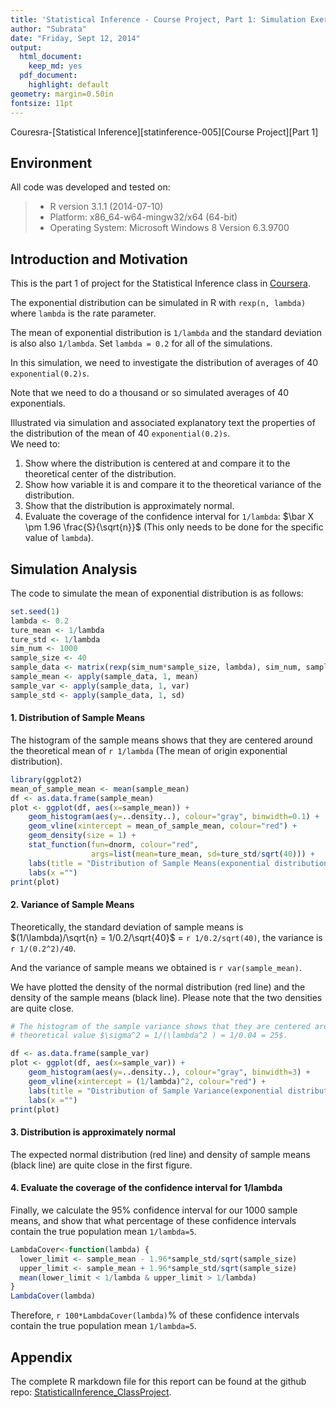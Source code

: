 ```yaml
---
title: 'Statistical Inference - Course Project, Part 1: Simulation Exercises'
author: "Subrata"
date: "Friday, Sept 12, 2014"
output:
  html_document:
    keep_md: yes
  pdf_document:
    highlight: default
geometry: margin=0.50in
fontsize: 11pt
---
```


Couresra-[Statistical Inference][statinference-005][Course Project][Part 1]

## Environment
All code was developed and tested on:

> * R version 3.1.1 (2014-07-10) 
> * Platform: x86_64-w64-mingw32/x64 (64-bit)
> * Operating System: Microsoft Windows 8 Version 6.3.9700 

## Introduction and Motivation
This is the part 1 of project for the Statistical Inference class in [Coursera][1]. 

The exponential distribution can be simulated in R with `rexp(n, lambda)` 
where `lambda` is the rate parameter. 

The mean of exponential distribution is `1/lambda` and the standard deviation is also also `1/lambda`. Set `lambda = 0.2` for all of the simulations. 

In this simulation, we need to investigate the distribution of averages of 40 `exponential(0.2)s`. 

Note that we need to do a thousand or so simulated averages of 40 exponentials.

Illustrated via simulation and associated explanatory text the properties of the distribution of the mean of 40 `exponential(0.2)s`.  
We need to:

1. Show where the distribution is centered at and compare it to the theoretical center of the distribution.
2. Show how variable it is and compare it to the theoretical variance of the distribution.
3. Show that the distribution is approximately normal.
4. Evaluate the coverage of the confidence interval for `1/lambda`: $\bar X \pm 1.96 \frac{S}{\sqrt{n}}$ (This only needs to be done for the specific value of `lambda`). 

## Simulation Analysis

The code to simulate the mean of exponential distribution is as follows:
```r
set.seed(1)
lambda <- 0.2
ture_mean <- 1/lambda
ture_std <- 1/lambda
sim_num <- 1000
sample_size <- 40
sample_data <- matrix(rexp(sim_num*sample_size, lambda), sim_num, sample_size)
sample_mean <- apply(sample_data, 1, mean)
sample_var <- apply(sample_data, 1, var)
sample_std <- apply(sample_data, 1, sd)
```

#### 1. Distribution of Sample Means  
The histogram of the sample means shows that they are centered around the theoretical mean of `r 1/lambda` (The mean of origin exponential distribution). 

``` r
library(ggplot2)
mean_of_sample_mean <- mean(sample_mean)
df <- as.data.frame(sample_mean)
plot <- ggplot(df, aes(x=sample_mean)) + 
    geom_histogram(aes(y=..density..), colour="gray", binwidth=0.1) +
    geom_vline(xintercept = mean_of_sample_mean, colour="red") + 
    geom_density(size = 1) + 
    stat_function(fun=dnorm, colour="red", 
                  args=list(mean=ture_mean, sd=ture_std/sqrt(40))) +  
    labs(title = "Distribution of Sample Means(exponential distribution)") + 
    labs(x ="")
print(plot)
```

#### 2.  Variance of Sample Means
Theoretically, the standard deviation of sample means is $(1/\lambda)/\sqrt{n} = 1/0.2/\sqrt{40}$ = `r 1/0.2/sqrt(40)`, the variance is `r 1/(0.2^2)/40`. 

And the variance of sample means we obtained is `r var(sample_mean)`.

We have plotted the density of the normal distribution (red line) and the density of the sample means (black line). Please note that the two densities are quite close. 


``` r
# The histogram of the sample variance shows that they are centered around the 
# theoretical value $\sigma^2 = 1/(\lambda^2 ) = 1/0.04 = 25$.

df <- as.data.frame(sample_var)
plot <- ggplot(df, aes(x=sample_var)) + 
    geom_histogram(aes(y=..density..), colour="gray", binwidth=3) +
    geom_vline(xintercept = (1/lambda)^2, colour="red") + 
    labs(title = "Distribution of Sample Variance(exponential distribution)") + 
    labs(x ="")
print(plot)
```

#### 3.  Distribution is approximately normal
The expected normal distribution (red line) and density of sample means (black line) are quite close in the first figure. 


#### 4. Evaluate the coverage of the confidence interval for 1/lambda
Finally, we calculate the 95% confidence interval for our 1000 sample means, and show that what percentage of these confidence intervals contain the true population mean `1/lambda=5`.
```r
LambdaCover<-function(lambda) {
  lower_limit <- sample_mean - 1.96*sample_std/sqrt(sample_size)
  upper_limit <- sample_mean + 1.96*sample_std/sqrt(sample_size)
  mean(lower_limit < 1/lambda & upper_limit > 1/lambda)
}  
LambdaCover(lambda)
```
Therefore, `r 100*LambdaCover(lambda)`% of these confidence intervals contain the true population mean `1/lambda=5`.


## Appendix
The complete R markdown file for this report can be found at the github repo: [StatisticalInference_ClassProject][2].




[1]:https://class.coursera.org/statinference-005
[2]:https://github.com/subroto08820/StatisticalInference_ClassProject
